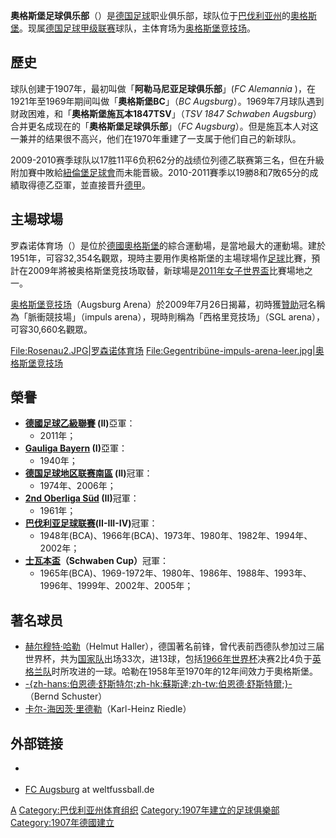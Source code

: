 {{noteTA|G1=足球|G2=德甲
|T=zh-hans:奥格斯堡足球俱乐部;zh-hk:奧格斯堡足球會;zh-tw:奧格斯堡足球俱樂部;
}}
{{Football club infobox
| clubname      = 奥格斯堡<br />{{lang|de|''Augsburg''}}
| image         = [[File:FC_Augsburg_logo.svg|150px]]
| fullname      = 奥格斯堡1907足球俱乐部<br />有限股份两合公司<br />FC Augsburg 1907 GmbH &<br /> Co. KGaA
| nickname      = 
| founded            = {{Start date and age|df=yes|1907|8|8}}
| ground        = [[奥格斯堡竞技场|西格里竞技场]]
| city          = [[巴伐利亚州|巴伐利亚州]]，[[奧格斯堡|奧格斯堡]]
| capacity      = 30,660人
| chairman      = 瓦尔特·赛因施
| ceotitle      = 总经理
| ceo           = 安德烈亚斯·雷蒂希
| manager       = [[海科·赫利希|海科·赫利希]]
| league        = [[德國足球甲級聯賽|德國足球甲級聯賽]]
| season        = [[2021年至2022年德國足球甲級聯賽|2021–22]]
| position      = 德甲，第 14 位
| shirtsupplier = Jako
| shirtsponsors = AL-KO 
| pattern_la1        = _augsburg2122h
| pattern_b1         = _augsburg2122h
| pattern_ra1        = _augsburg2122h
| pattern_sh1        = 
| pattern_so1        = 
| leftarm1           = FF0000
| body1              = 005a3c
| rightarm1          = FF0000
| shorts1            = 005a3c
| socks1             = FF0000
| pattern_la2        = _augsburg2122a
| pattern_b2         = _augsburg2122a
| pattern_ra2        = _augsburg2122a
| pattern_sh2        = 
| pattern_so2        = 
| leftarm2           = FFFFFF
| body2              = FFFFFF
| rightarm2          = FFFFFF
| shorts2            = FFFFFF
| socks2             = FFFFFF
| pattern_la3        = _nikestrike3bb
| pattern_b3         = _nikestrike3bb
| pattern_ra3        = _nikestrike3bb
| pattern_sh3        = 
| pattern_so3        = 
| leftarm3           = 000000
| body3              = 000000
| rightarm3          = 000000
| shorts3            = 000000
| socks3             = 000000
| website            = http://www.fcaugsburg.de/
}}

'''奧格斯堡足球俱乐部'''（{{lang-de|'''FC Augsburg'''}}）是[[德国|德国]][[足球|足球]]职业俱乐部，球队位于[[巴伐利亚州|巴伐利亚州]]的[[奧格斯堡|奧格斯堡]]。现属[[德国足球甲级联赛|德国足球甲级联赛]]球队，主体育场为[[奥格斯堡竞技场|奥格斯堡竞技场]]。

== 歷史 ==
球队创建于1907年，最初叫做「'''阿勒马尼亚足球俱乐部'''」(''FC Alemannia'' )，在1921年至1969年期间叫做「'''奧格斯堡BC'''」（''BC Augsburg''）。1969年7月球队遇到财政困难，和「'''奧格斯堡施瓦本1847TSV'''」（''TSV 1847 Schwaben Augsburg''）合并更名成现在的「'''奧格斯堡足球俱乐部'''」（''FC Augsburg''）。但是施瓦本人对这一兼并的结果很不高兴，他们在1970年重建了一支属于他们自己的新球队。

2009-2010赛季球队以17胜11平6负积62分的战绩位列德乙联赛第三名，但在升級附加賽中敗給[[紐倫堡足球會|紐倫堡足球會]]而未能晋級。2010-2011賽季以19勝8和7敗65分的成績取得德乙亞軍，並直接晋升[[德甲|德甲]]。

== 主場球場 ==
{{Main|奥格斯堡竞技场}}
罗森诺体育场（{{lang-de|Rosenaustadion}}）是位於[[德國|德國]][[奧格斯堡|奧格斯堡]]的綜合運動場，是當地最大的運動場。建於1951年，可容32,354名觀眾，現時主要用作奧格斯堡的主場球場作[[足球|足球]]比賽，預計在2009年將被奥格斯堡竞技场取替，新球場是[[2011年女子世界杯足球賽|2011年女子世界盃]]比賽場地之一。

[[奥格斯堡竞技场|奥格斯堡竞技场]]（Augsburg Arena）於2009年7月26日揭幕，初時獲[[贊助|贊助]]冠名稱為「脈衝競技場」（impuls arena），現時則稱為「西格里竞技场」（SGL arena），可容30,660名觀眾。

<gallery>
File:Rosenau2.JPG|罗森诺体育场
File:Gegentribüne-impuls-arena-leer.jpg|奥格斯堡竞技场
</gallery>

== 榮譽 ==
* '''[[德國足球乙級聯賽|德國足球乙級聯賽]] (II)'''亞軍：
** 2011年；
* '''[[Gauliga_Bayern|Gauliga Bayern]] (I)'''亞軍：
** 1940年；
* '''[[德国足球地区联赛|德国足球地区联赛南區]] (II)'''冠軍：
** 1974年、2006年；
* '''[[2nd_Oberliga_Süd|2nd Oberliga Süd]] (II)'''冠軍：
** 1961年；
* '''[[Oberliga_Bayern|巴伐利亚足球联赛]](II-III-IV)'''冠軍：
** 1948年(BCA)、1966年(BCA)、1973年、1980年、1982年、1994年、2002年；
* '''[[士瓦本盃|士瓦本盃]]（Schwaben Cup）'''冠軍：
** 1965年(BCA)、1969-1972年、1980年、1986年、1988年、1993年、1996年、1999年、2002年、2005年；

== 著名球员 ==
* [[赫尔穆特·哈勒|赫尔穆特·哈勒]]（Helmut Haller），德国著名前锋，曾代表前西德队参加过三届世界杯，共为[[德国国家足球队|国家队]]出场33次，进13球，包括[[1966年世界杯|1966年世界杯]]决赛2比4负于[[英格兰国家足球队|英格兰队]]时所攻进的一球。哈勒在1958年至1970年的12年间效力于奧格斯堡。
* [[伯恩德·舒斯特尔|-{zh-hans:伯恩德·舒斯特尔;zh-hk:蘇斯達;zh-tw:伯恩德·舒斯特爾;}-]]（Bernd Schuster）
* [[卡尔-海因茨·里德勒|卡尔-海因茨·里德勒]]（Karl-Heinz Riedle）

== 外部链接 ==
{{commons category}}
*{{Official website}} {{in lang|de}}
*[http://www.weltfussball.de/teams/fc-augsburg/ FC Augsburg] {{Wayback|url=http://www.weltfussball.de/teams/fc-augsburg/ |date=20220309193841 }} at weltfussball.de {{in lang|de}}

{{奧格斯堡球員名單}}
{{德国足球甲级联赛}}

{{DEFAULTSORT:Augsburg, Fc}}
[[Category:德國足球俱樂部|A]]
[[Category:巴伐利亚州体育组织|Category:巴伐利亚州体育组织]]
[[Category:1907年建立的足球俱樂部|Category:1907年建立的足球俱樂部]]
[[Category:1907年德國建立|Category:1907年德國建立]]